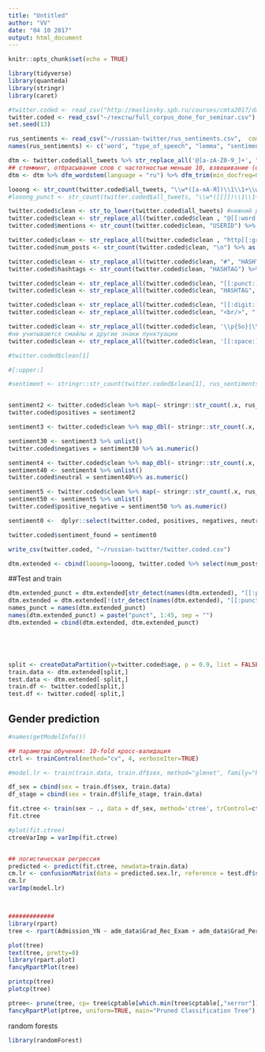 ```yaml
---
title: "Untitled"
author: "VV"
date: "04 10 2017"
output: html_document
---
```


```r
knitr::opts_chunk$set(echo = TRUE)
```

```r
library(tidyverse)
library(quanteda)
library(stringr)
library(caret)

#twitter.coded <- read_csv("http://maslinsky.spb.ru/courses/cmta2017/data/full_corpus_done_for_seminar.csv")
twitter.coded <- read_csv("~/тексты/full_corpus_done_for_seminar.csv")
set.seed(13)

rus_sentiments <- read_csv("~/russian-twitter/rus_sentiments.csv",  comment="#") 
names(rus_sentiments) <- c('word', "type_of_speech", "lemma", "sentiment", "source", "ambiguity")

dtm <- twitter.coded$all_tweets %>% str_replace_all('@[a-zA-Z0-9_]+', "@user") %>% tokens(what="word", remove_numbers=TRUE, remove_punct=FALSE, remove_separators=TRUE) %>% dfm 
## стемминг, отбрасывание слов с частотностью меньше 10, взвешивание (опционально)
dtm <- dtm %>% dfm_wordstem(language = "ru") %>% dfm_trim(min_docfreq=0.05) %>% as.data.frame #%>% dfm_weight(type="relmaxfreq") 

looong <- str_count(twitter.coded$all_tweets, "\\w*([a-яА-Я])\\1\\1+\\w*") ##слова с удл. гласными
#looong_punct <- str_count(twitter.coded$all_tweets, "\\w*([[]])\\1\\1+\\w*") ##слова с удл. гласными

twitter.coded$clean <- str_to_lower(twitter.coded$all_tweets) #нижний регистр
twitter.coded$clean <- str_replace_all(twitter.coded$clean , "@[[:word:]]+", "USERID") #заменить mentions
twitter.coded$mentions <- str_count(twitter.coded$clean, "USERID") %>% as.numeric()  #количество mentions -- в идеале хорошо бы уникальных посчитать))

twitter.coded$clean <- str_replace_all(twitter.coded$clean , "http[[:graph:]]+", "LINK") #заменить сслылки
twitter.coded$num_posts <- str_count(twitter.coded$clean, "\n") %>% as.numeric() + 1 #количество твитов пользователя

twitter.coded$clean <- str_replace_all(twitter.coded$clean, "#", "HASHTAG")
twitter.coded$hashtags <- str_count(twitter.coded$clean, "HASHTAG") %>% as.numeric()  #количество хэштегов

twitter.coded$clean <- str_replace_all(twitter.coded$clean, "[[:punct:]]", " ")
twitter.coded$clean <- str_replace_all(twitter.coded$clean, "HASHTAG", "#")

twitter.coded$clean <- str_replace_all(twitter.coded$clean, "[[:digit:]]", " ")
twitter.coded$clean <- str_replace_all(twitter.coded$clean, "<br/>", " ")

twitter.coded$clean <- str_replace_all(twitter.coded$clean, '\\p{So}|\\p{Cn}', '')
#не учитываются смайлы и другие знаки пунктуации
twitter.coded$clean <- str_replace_all(twitter.coded$clean, '[[:space:]]+', ' ')

#twitter.coded$clean[1]

#[:upper:]

#sentiment <- stringr::str_count(twitter.coded$clean[1], rus_sentiments$word[rus_sentiments$sentiment=="positive"] %>% paste(collapse = "|")) 


sentiment2 <- twitter.coded$clean %>% map(~ stringr::str_count(.x, rus_sentiments$word[rus_sentiments$sentiment=="positive"] %>% paste(collapse = "|"))) 
twitter.coded$positives = sentiment2

sentiment3 <- twitter.coded$clean %>% map_dbl(~ stringr::str_count(.x, rus_sentiments$word[rus_sentiments$sentiment=="negative"] %>% paste(collapse = "|"))) 

sentiment30 <- sentiment3 %>% unlist()
twitter.coded$negatives = sentiment30 %>% as.numeric()

sentiment4 <- twitter.coded$clean %>% map_dbl(~ stringr::str_count(.x, rus_sentiments$word[rus_sentiments$sentiment=="neutral"] %>% paste(collapse = "|"))) 
sentiment40 <- sentiment4 %>% unlist()
twitter.coded$neutral = sentiment40%>% as.numeric()

sentiment5 <- twitter.coded$clean %>% map(~ stringr::str_count(.x, rus_sentiments$word[rus_sentiments$sentiment=="positive/negative"] %>% paste(collapse = "|"))) 
sentiment50 <- sentiment5 %>% unlist()
twitter.coded$positive_negative = sentiment50 %>% as.numeric()

sentiment0 <-  dplyr::select(twitter.coded, positives, negatives, neutral, positive_negative) %>% rowSums()

twitter.coded$sentiment_found = sentiment0

write_csv(twitter.coded, "~/russian-twitter/twitter.coded.csv")

dtm.extended <- cbind(looong=looong, twitter.coded %>% select(num_posts:positive_negative), dtm) %>% as.data.frame

```


##Test and train 
```r
dtm.extended_punct = dtm.extended[str_detect(names(dtm.extended), "[[:punct:]]")]
dtm.extended = dtm.extended[!(str_detect(names(dtm.extended), "[[:punct:]]"))]
names_punct = names(dtm.extended_punct)
names(dtm.extended_punct) = paste("punct", 1:45, sep = "")
dtm.extended = cbind(dtm.extended, dtm.extended_punct)





split <- createDataPartition(y=twitter.coded$age, p = 0.9, list = FALSE)
train.data <- dtm.extended[split,]
test.data <- dtm.extended[-split,]
train.df <- twitter.coded[split,]
test.df <- twitter.coded[-split,]

```

## Gender prediction
```r
#names(getModelInfo())

## параметры обучения: 10-fold кросс-валидация
ctrl <- trainControl(method="cv", 4, verboseIter=TRUE)

#model.lr <- train(train.data, train.df$sex, method="glmnet", family="binomial", trControl=ctrl)

df_sex = cbind(sex = train.df$sex, train.data) 
df_stage = cbind(sex = train.df$life_stage, train.data) 

fit.ctree <- train(sex ~ ., data = df_sex, method='ctree', trControl=ctrl)
fit.ctree

#plot(fit.ctree)
ctreeVarImp = varImp(fit.ctree)


## логистическая регрессия
predicted <- predict(fit.ctree, newdata=train.data)
cm.lr <- confusionMatrix(data = predicted.sex.lr, reference = test.df$sex, positive="ж")
cm.lr
varImp(model.lr)



#############
library(rpart)
tree <- rpart(Admission_YN ~ adm_data$Grad_Rec_Exam + adm_data$Grad_Per+ adm_data$Rank_of_col, data=adm_data,  method="class")

plot(tree)
text(tree, pretty=0)
library(rpart.plot)
fancyRpartPlot(tree)

printcp(tree)
plotcp(tree)

ptree<- prune(tree, cp= tree$cptable[which.min(tree$cptable[,"xerror"]),"CP"])
fancyRpartPlot(ptree, uniform=TRUE, main="Pruned Classification Tree")

```

random forests
```r
library(randomForest)

```

[](https://www.r-bloggers.com/random-forests-in-r/) 

